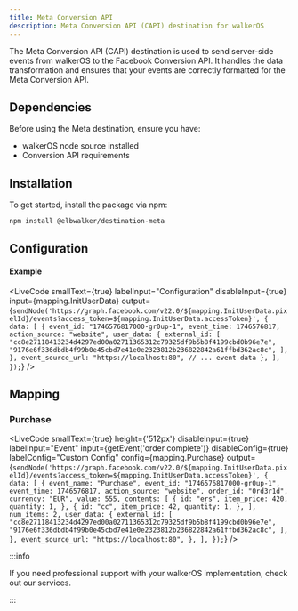 ```yaml
---
title: Meta Conversion API
description: Meta Conversion API (CAPI) destination for walkerOS
---
```



<PackageLink
  github="packages/destinations/node/meta"
  npm="@elbwalker/destination-node-meta"
/>

The&nbsp;<Link to="https://developers.facebook.com/docs/marketing-api/conversions-api">Meta
Conversion API (CAPI)</Link> destination is used to send server-side events from
walkerOS to the Facebook Conversion API. It handles the data transformation and
ensures that your events are correctly formatted for the Meta Conversion API.

## Dependencies

Before using the Meta destination, ensure you have:

- walkerOS&nbsp;<Link to="/docs/sources/node">node source</Link> installed
- <Link to="https://developers.facebook.com/docs/marketing-api/conversions-api/get-started#requirements">
    Conversion API requirements
  </Link>

## Installation

To get started, install the package via npm:

```sh
npm install @elbwalker/destination-meta
```

## Configuration

#### Example

<LiveCode
  smallText={true}
  labelInput="Configuration"
  disableInput={true}
  input={mapping.InitUserData}
  output={`sendNode('https://graph.facebook.com/v22.0/${mapping.InitUserData.pixelId}/events?access_token=${mapping.InitUserData.accessToken}', {
    data: [
      {
        event_id: "1746576817000-gr0up-1",
        event_time: 1746576817,
        action_source: "website",
        user_data: {
          external_id: [
            "cc8e27118413234d4297ed00a02711365312c79325df9b5b8f4199cbd0b96e7e",
            "9176e6f336dbdb4f99b0e45cbd7e41e0e2323812b236822842a61ffbd362ac8c",
          ],
        },
        event_source_url: "https://localhost:80",
        // ... event data
      },
    ],
  });`}
/>

## Mapping

### Purchase

<LiveCode
  smallText={true}
  height={'512px'}
  disableInput={true}
  labelInput="Event"
  input={getEvent('order complete')}
  disableConfig={true}
  labelConfig="Custom Config"
  config={mapping.Purchase}
  output={`sendNode('https://graph.facebook.com/v22.0/${mapping.InitUserData.pixelId}/events?access_token=${mapping.InitUserData.accessToken}', {
    data: [
      {
        event_name: "Purchase",
        event_id: "1746576817000-gr0up-1",
        event_time: 1746576817,
        action_source: "website",
        order_id: "0rd3r1d",
        currency: "EUR",
        value: 555,
        contents: [
          {
            id: "ers",
            item_price: 420,
            quantity: 1,
          },
          {
            id: "cc",
            item_price: 42,
            quantity: 1,
          },
        ],
        num_items: 2,
        user_data: {
          external_id: [
            "cc8e27118413234d4297ed00a02711365312c79325df9b5b8f4199cbd0b96e7e",
            "9176e6f336dbdb4f99b0e45cbd7e41e0e2323812b236822842a61ffbd362ac8c",
          ],
        },
        event_source_url: "https://localhost:80",
      },
    ],
  });`}
/>

:::info

If you need professional support with your walkerOS implementation, check out
our&nbsp;<Link to="/services">services</Link>.

:::
